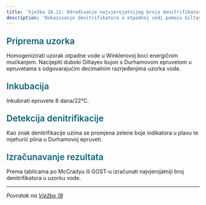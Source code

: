 ```yaml
---
title: 'Vježba 18.11: Određivanje najvjerojatnijeg broja denitrifikatora u vodi'
description: 'Dokazivanje denitrifikatora u otpadnoj vodi pomoću Giltayev bujona'
---
```


<h3 style="color: #096279; font-size: 1.4rem; font-weight: 600; margin: 1.5rem 0 1rem 0;">Priprema uzorka</h3>

Homogenizirati uzorak otpadne vode u Winklerovoj boci energičnim mućkanjem. Nacijepiti duboki Giltayev bujon s Durhamovom epruvetom u epruvetama s odgovarajućim decimalnim razrjeđenjima uzorka vode.

<h3 style="color: #096279; font-size: 1.4rem; font-weight: 600; margin: 1.5rem 0 1rem 0;">Inkubacija</h3>

Inkubirati epruvete 8 dana/22°C.

<h3 style="color: #096279; font-size: 1.4rem; font-weight: 600; margin: 1.5rem 0 1rem 0;">Detekcija denitrifikacije</h3>

Kao znak denitrifikacije uzima se promjena zelene boje indikatora u plavu te mjehurić plina u Durhamovoj epruveti.

<h3 style="color: #096279; font-size: 1.4rem; font-weight: 600; margin: 1.5rem 0 1rem 0;">Izračunavanje rezultata</h3>

Prema tablicama po McCradyu ili GOST-u izračunati najvjerojatniji broj denitrifikatora u uzorku vode.

---

*Povratak na [Vježbe 18](/poglavlje-18/vjezbe-18)*


